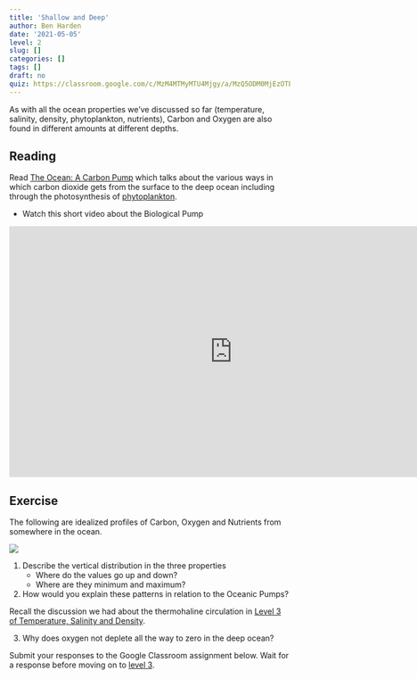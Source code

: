 ```yaml
---
title: 'Shallow and Deep'
author: Ben Harden
date: '2021-05-05'
level: 2
slug: []
categories: []
tags: []
draft: no
quiz: https://classroom.google.com/c/MzM4MTMyMTU4Mjgy/a/MzQ5ODM0MjEzOTE4/details
---
```


As with all the ocean properties we've discussed so far (temperature, salinity, density, phytoplankton, nutrients), Carbon and Oxygen are also found in different amounts at different depths.

## Reading

Read [The Ocean: A Carbon Pump](ocean-carbon-pump_ScientificItems_BD-2.pdf) which talks about the various ways in which carbon dioxide gets from the surface to the deep ocean including through the photosynthesis of [phytoplankton](https://en.wikipedia.org/wiki/Phytoplankton).

- Watch this short video about the Biological Pump

<iframe width="800" height="450" src="https://www.youtube.com/embed/U03MUHFuO2o" frameborder="0" allow="accelerometer; autoplay; encrypted-media; gyroscope; picture-in-picture" allowfullscreen></iframe>

## Exercise

The following are idealized profiles of Carbon, Oxygen and Nutrients from somewhere in the ocean.

![](OceanSolutes18IV.png)

1. Describe the vertical distribution in the three properties 
    + Where do the values go up and down?
    + Where are they minimum and maximum?

2. How would you explain these patterns in relation to the Oceanic Pumps?

Recall the discussion we had about the thermohaline circulation in [Level 3 of Temperature, Salinity and Density](../../01-physical-oceanography/level-3/).

3. Why does oxygen not deplete all the way to zero in the deep ocean?

Submit your responses to the Google Classroom assignment below. Wait for a response before moving on to [level 3](../level-3/).